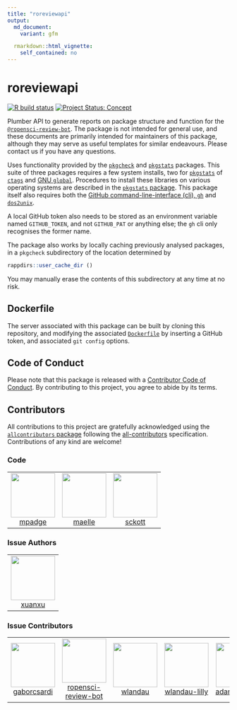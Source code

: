 ```yaml
---
title: "roreviewapi"
output:
  md_document:
    variant: gfm

  rmarkdown::html_vignette:
    self_contained: no
---
```


# roreviewapi

<!-- badges: start -->
[![R build status](https://github.com/ropensci-review-tools/roreviewapi/workflows/R-CMD-check/badge.svg)](https://github.com/ropensci-review-tools/roreviewapi/actions?query=workflow%3AR-CMD-check)
[![Project Status: Concept](https://www.repostatus.org/badges/latest/active.svg)](https://www.repostatus.org/#active)
<!-- badges: end -->

Plumber API to generate reports on package structure and function for the
[`@ropensci-review-bot`](https://github.com/ropensci-review-bot). The package
is not intended for general use, and these documents are primarily intended for
maintainers of this package, although they may serve as useful templates for
similar endeavours. Please contact us if you have any questions.

Uses functionality provided by the
[`pkgcheck`](https://github.com/ropensci-review-tools/pkgcheck) and
[`pkgstats`](https://github.com/ropensci-review-tools/pkgstats) packages. This suite of
three packages requires a few system installs, two for 
[`pkgstats`](https://github.com/ropensci-review-tools/pkgstats) of
[`ctags`](https://ctags.io) and [GNU
`global`](https://www.gnu.org/software/global/). Procedures to install these
libraries on various operating systems are described in the [`pkgstats`
package](https://docs.ropensci.org/pkgstats). This package itself also requires
both the [GitHub command-line-interface (cli), `gh`](https://cli.github.com/)
and [`dos2unix`](https://sourceforge.net/projects/dos2unix/).

A local GitHub token also needs to be stored as an environment
variable named `GITHUB_TOKEN`, and not `GITHUB_PAT` or anything else; the `gh`
cli only recognises the former name.

The package also works by locally caching previously analysed packages, in
a `pkgcheck` subdirectory of the location determined by
```r
rappdirs::user_cache_dir ()
```
You may manually erase the contents of this subdirectory at any time at no
risk.


## Dockerfile

The server associated with this package can be built by cloning this
repository, and modifying the associated
[`Dockerfile`](https://github.com/ropensci-review-tools/roreviewapi/blob/master/Dockerfile)
by inserting a GitHub token, and associated `git config` options.

## Code of Conduct

Please note that this package is released with a [Contributor Code of
Conduct](https://ropensci.org/code-of-conduct/). By contributing to this
project, you agree to abide by its terms.

## Contributors


<!-- ALL-CONTRIBUTORS-LIST:START - Do not remove or modify this section -->
<!-- prettier-ignore-start -->
<!-- markdownlint-disable -->

All contributions to this project are gratefully acknowledged using the [`allcontributors` package](https://github.com/ropenscilabs/allcontributors) following the [all-contributors](https://allcontributors.org) specification. Contributions of any kind are welcome!

### Code

<table>

<tr>
<td align="center">
<a href="https://github.com/mpadge">
<img src="https://avatars.githubusercontent.com/u/6697851?v=4" width="100px;" alt=""/>
</a><br>
<a href="https://github.com/ropensci-review-tools/roreviewapi/commits?author=mpadge">mpadge</a>
</td>
<td align="center">
<a href="https://github.com/maelle">
<img src="https://avatars.githubusercontent.com/u/8360597?v=4" width="100px;" alt=""/>
</a><br>
<a href="https://github.com/ropensci-review-tools/roreviewapi/commits?author=maelle">maelle</a>
</td>
<td align="center">
<a href="https://github.com/sckott">
<img src="https://avatars.githubusercontent.com/u/577668?v=4" width="100px;" alt=""/>
</a><br>
<a href="https://github.com/ropensci-review-tools/roreviewapi/commits?author=sckott">sckott</a>
</td>
</tr>

</table>


### Issue Authors

<table>

<tr>
<td align="center">
<a href="https://github.com/xuanxu">
<img src="https://avatars.githubusercontent.com/u/6528?u=415877b00c554982144cb6708028656e8c9ec8e2&v=4" width="100px;" alt=""/>
</a><br>
<a href="https://github.com/ropensci-review-tools/roreviewapi/issues?q=is%3Aissue+author%3Axuanxu">xuanxu</a>
</td>
</tr>

</table>


### Issue Contributors

<table>

<tr>
<td align="center">
<a href="https://github.com/gaborcsardi">
<img src="https://avatars.githubusercontent.com/u/660288?u=677db9b09ed7b9ca76a2fc24622a9ca433ce05d5&v=4" width="100px;" alt=""/>
</a><br>
<a href="https://github.com/ropensci-review-tools/roreviewapi/issues?q=is%3Aissue+commenter%3Agaborcsardi">gaborcsardi</a>
</td>
<td align="center">
<a href="https://github.com/ropensci-review-bot">
<img src="https://avatars.githubusercontent.com/u/77673839?u=f26c3eb2a3b6c74a7f100d4a707116d24d723d81&v=4" width="100px;" alt=""/>
</a><br>
<a href="https://github.com/ropensci-review-tools/roreviewapi/issues?q=is%3Aissue+commenter%3Aropensci-review-bot">ropensci-review-bot</a>
</td>
<td align="center">
<a href="https://github.com/wlandau">
<img src="https://avatars.githubusercontent.com/u/1580860?u=6ed1edc717e0853259312206ae59a3aa81fe3bbc&v=4" width="100px;" alt=""/>
</a><br>
<a href="https://github.com/ropensci-review-tools/roreviewapi/issues?q=is%3Aissue+commenter%3Awlandau">wlandau</a>
</td>
<td align="center">
<a href="https://github.com/wlandau-lilly">
<img src="https://avatars.githubusercontent.com/u/22958003?u=588673163e201f2f908ba75190a2d88d3971fa9e&v=4" width="100px;" alt=""/>
</a><br>
<a href="https://github.com/ropensci-review-tools/roreviewapi/issues?q=is%3Aissue+commenter%3Awlandau-lilly">wlandau-lilly</a>
</td>
<td align="center">
<a href="https://github.com/adamhsparks">
<img src="https://avatars.githubusercontent.com/u/3195906?u=bcbaa54476d9576fe2fdc9c7deff9204413f567b&v=4" width="100px;" alt=""/>
</a><br>
<a href="https://github.com/ropensci-review-tools/roreviewapi/issues?q=is%3Aissue+commenter%3Aadamhsparks">adamhsparks</a>
</td>
<td align="center">
<a href="https://github.com/s3alfisc">
<img src="https://avatars.githubusercontent.com/u/19531450?u=26be80705a31079d973246c98bf3b26d9131e7d3&v=4" width="100px;" alt=""/>
</a><br>
<a href="https://github.com/ropensci-review-tools/roreviewapi/issues?q=is%3Aissue+commenter%3As3alfisc">s3alfisc</a>
</td>
</tr>

</table>

<!-- markdownlint-enable -->
<!-- prettier-ignore-end -->
<!-- ALL-CONTRIBUTORS-LIST:END -->

